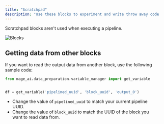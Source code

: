 ```yaml
---
title: "Scratchpad"
description: "Use these blocks to experiment and write throw away code."
---
```


Scratchpad blocks aren't used when executing a pipeline.

<Frame>
  <img 
      alt="Blocks" 
      src="https://github.com/mage-ai/assets/blob/main/blocks/scratchpad.gif?raw=true" 
  />
</Frame>

## Getting data from other blocks

If you want to read the output data from another block, use the following sample code:

```python
from mage_ai.data_preparation.variable_manager import get_variable


df = get_variable('pipelined_uuid', 'block_uuid', 'output_0')
```

- Change the value of `pipelined_uuid` to match your current pipeline UUID.
- Change the value of `block_uuid` to match the UUID of the block you want to read data from.
